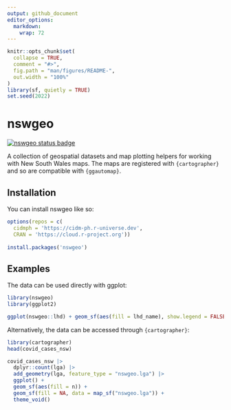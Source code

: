 ```yaml
---
output: github_document
editor_options: 
  markdown: 
    wrap: 72
---
```


<!-- README.md is generated from README.Rmd. Please edit that file -->

```r
knitr::opts_chunk$set(
  collapse = TRUE,
  comment = "#>",
  fig.path = "man/figures/README-",
  out.width = "100%"
)
library(sf, quietly = TRUE)
set.seed(2022)
```

# nswgeo

<!-- badges: start -->
[![nswgeo status badge](https://cidm-ph.r-universe.dev/badges/nswgeo)](https://cidm-ph.r-universe.dev)
<!-- badges: end -->

A collection of geospatial datasets and map plotting helpers for working
with New South Wales maps. The maps are registered with `{cartographer}` and so
are compatible with `{ggautomap}`.

## Installation

You can install nswgeo like so:

``` r
options(repos = c(
  cidmph = 'https://cidm-ph.r-universe.dev',
  CRAN = 'https://cloud.r-project.org'))
  
install.packages('nswgeo')
```

## Examples

The data can be used directly with ggplot:

```r
library(nswgeo)
library(ggplot2)

ggplot(nswgeo::lhd) + geom_sf(aes(fill = lhd_name), show.legend = FALSE)
```

Alternatively, the data can be accessed through `{cartographer}`:

```r
library(cartographer)
head(covid_cases_nsw)

covid_cases_nsw |>
  dplyr::count(lga) |>
  add_geometry(lga, feature_type = "nswgeo.lga") |>
  ggplot() +
  geom_sf(aes(fill = n)) +
  geom_sf(fill = NA, data = map_sf("nswgeo.lga")) +
  theme_void()
```

